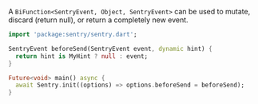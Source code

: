 A `BiFunction<SentryEvent, Object, SentryEvent>` can be used to mutate, discard (return null), or return a completely new event.

```dart
import 'package:sentry/sentry.dart';

SentryEvent beforeSend(SentryEvent event, dynamic hint) {
  return hint is MyHint ? null : event;
}

Future<void> main() async {
  await Sentry.init((options) => options.beforeSend = beforeSend);
}
```
